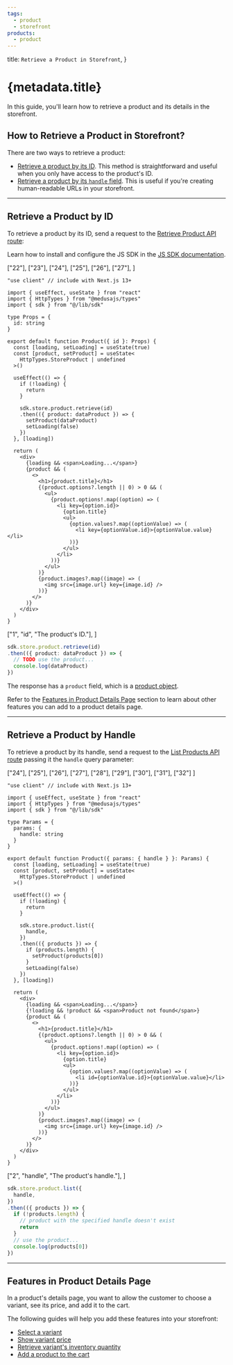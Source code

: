 ```yaml
---
tags:
  - product
  - storefront
products:
  - product
---
```



  title: `Retrieve a Product in Storefront`,
}

# {metadata.title}

In this guide, you'll learn how to retrieve a product and its details in the storefront.

## How to Retrieve a Product in Storefront?

There are two ways to retrieve a product:

- [Retrieve a product by its ID](#retrieve-a-product-by-id). This method is straightforward and useful when you only have access to the product's ID.
- [Retrieve a product by its `handle` field](#retrieve-a-product-by-handle). This is useful if you're creating human-readable URLs in your storefront.

---

## Retrieve a Product by ID

To retrieve a product by its ID, send a request to the [Retrieve Product API route](!api!/store#products_getproductsid):

<Note title="Tip">

Learn how to install and configure the JS SDK in the [JS SDK documentation](../../../js-sdk/page.mdx).

</Note>

<CodeTabs group="store-request">
  <CodeTab label="React" value="react">

  ["22"], ["23"], 
  ["24"], ["25"], ["26"], ["27"],
]

  ```tsx highlights={highlights}
  "use client" // include with Next.js 13+

  import { useEffect, useState } from "react"
  import { HttpTypes } from "@medusajs/types"
  import { sdk } from "@/lib/sdk"

  type Props = {
    id: string
  }

  export default function Product({ id }: Props) {
    const [loading, setLoading] = useState(true)
    const [product, setProduct] = useState<
      HttpTypes.StoreProduct | undefined
    >()

    useEffect(() => {
      if (!loading) {
        return 
      }

      sdk.store.product.retrieve(id)
      .then(({ product: dataProduct }) => {
        setProduct(dataProduct)
        setLoading(false)
      })
    }, [loading])

    return (
      <div>
        {loading && <span>Loading...</span>}
        {product && (
          <>
            <h1>{product.title}</h1>
            {(product.options?.length || 0) > 0 && (
              <ul>
                {product.options!.map((option) => (
                  <li key={option.id}>
                    {option.title}
                    <ul>
                      {option.values?.map((optionValue) => (
                        <li key={optionValue.id}>{optionValue.value}</li>
                      ))}
                    </ul>
                  </li>
                ))}
              </ul>
            )}
            {product.images?.map((image) => (
              <img src={image.url} key={image.id} />
            ))}
          </>
        )}
      </div>
    )
  }
  ```

  </CodeTab>
  <CodeTab label="JS SDK" value="js-sdk">

  ["1", "id", "The product's ID."],
]

  ```ts highlights={fetchHighlights}
  sdk.store.product.retrieve(id)
  .then(({ product: dataProduct }) => {
    // TODO use the product...
    console.log(dataProduct)
  })
  ```

  </CodeTab>
</CodeTabs>

The response has a `product` field, which is a [product object](!api!/store#products_product_schema).

<Note title="Tip">

Refer to the [Features in Product Details Page](#features-in-product-details-page) section to learn about other features you can add to a product details page.

</Note>

---

## Retrieve a Product by Handle

To retrieve a product by its handle, send a request to the [List Products API route](!api!/store#products_getproducts) passing it the `handle` query parameter:

<CodeTabs group="store-request">
  <CodeTab label="React" value="react">

  ["24"], ["25"], ["26"], ["27"], ["28"], ["29"], ["30"], ["31"], ["32"]
]

  ```tsx highlights={handleHighlights}
  "use client" // include with Next.js 13+

  import { useEffect, useState } from "react"
  import { HttpTypes } from "@medusajs/types"
  import { sdk } from "@/lib/sdk"

  type Params = {
    params: {
      handle: string
    }
  }

  export default function Product({ params: { handle } }: Params) {
    const [loading, setLoading] = useState(true)
    const [product, setProduct] = useState<
      HttpTypes.StoreProduct | undefined
    >()

    useEffect(() => {
      if (!loading) {
        return 
      }

      sdk.store.product.list({
        handle,
      })
      .then(({ products }) => {
        if (products.length) {
          setProduct(products[0])
        }
        setLoading(false)
      })
    }, [loading])

    return (
      <div>
        {loading && <span>Loading...</span>}
        {!loading && !product && <span>Product not found</span>}
        {product && (
          <>
            <h1>{product.title}</h1>
            {(product.options?.length || 0) > 0 && (
              <ul>
                {product.options!.map((option) => (
                  <li key={option.id}>
                    {option.title}
                    <ul>
                      {option.values?.map((optionValue) => (
                        <li id={optionValue.id}>{optionValue.value}</li>
                      ))}
                    </ul>
                  </li>
                ))}
              </ul>
            )}
            {product.images?.map((image) => (
              <img src={image.url} key={image.id} />
            ))}
          </>
        )}
      </div>
    )
  }
  ```

  </CodeTab>
  <CodeTab label="JS SDK" value="js-sdk">

  ["2", "handle", "The product's handle."],
]

  ```ts highlights={handleFetchHighlights}
  sdk.store.product.list({
    handle,
  })
  .then(({ products }) => {
    if (!products.length) {
      // product with the specified handle doesn't exist
      return
    }
    // use the product...
    console.log(products[0])
  })
  ```

  </CodeTab>
</CodeTabs>

---

## Features in Product Details Page

In a product's details page, you want to allow the customer to choose a variant, see its price, and add it to the cart.

The following guides will help you add these features into your storefront:

- [Select a variant](../variants/page.mdx)
- [Show variant price](../price/page.mdx)
- [Retrieve variant's inventory quantity](../inventory/page.mdx)
- [Add a product to the cart](../../cart/manage-items/page.mdx#add-product-variant-to-cart)
